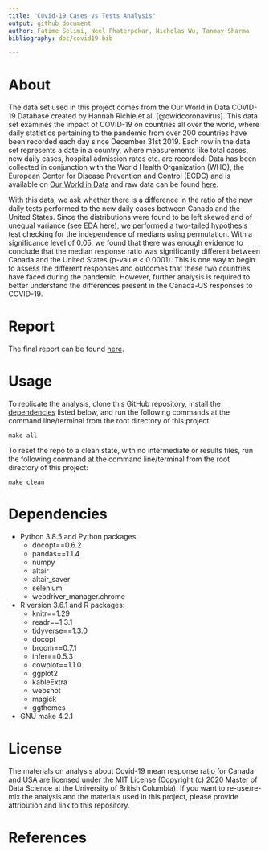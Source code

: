 ```yaml
---
title: "Covid-19 Cases vs Tests Analysis"
output: github_document
author: Fatime Selimi, Neel Phaterpekar, Nicholas Wu, Tanmay Sharma
bibliography: doc/covid19.bib

---
```


# About

The data set used in this project comes from the Our World in Data
COVID-19 Database created by Hannah Richie et al. [@owidcoronavirus]. This data set examines the impact of COVID-19 on countries all
over the world, where daily statistics pertaining to the pandemic from
over 200 countries have been recorded each day since December 31st 2019.
Each row in the data set represents a date in a country, where
measurements like total cases, new daily cases, hospital admission rates
etc. are recorded. Data has been collected in conjunction with the World
Health Organization (WHO), the European Center for Disease Prevention
and Control (ECDC) and is available on [Our World in
Data](https://ourworldindata.org/coronavirus) and raw data can be found
[here](https://raw.githubusercontent.com/owid/covid-19-data/master/public/data/owid-covid-data.csv).

With this data, we ask whether there is a difference in the ratio of the 
new daily tests performed to the new daily cases between Canada and the 
United States. Since the distributions were found to be left skewed and 
of unequal variance (see EDA [here](https://github.com/UBC-MDS/covid-19-cases-vs-tests-analysis/tree/main/eda)), 
we performed a two-tailed hypothesis test checking for 
the independence of medians using permutation. With a significance level of 
0.05, we found that there was enough evidence to conclude that the median 
response ratio was significantly different between Canada and the United States 
(p-value < 0.0001). This is one way to begin to assess the different responses
and outcomes that these two countries have faced during the pandemic. However, 
further analysis is required to better understand the differences present in
the Canada-US responses to COVID-19. 

# Report

The final report can be found [here](https://github.com/UBC-MDS/covid-19-cases-vs-tests-analysis/blob/main/doc/covid-response.pdf).

# Usage

To replicate the analysis, clone this GitHub repository, install the
[dependencies](#dependencies) listed below, and run the following
commands at the command line/terminal from the root directory of this
project:

    make all 

To reset the repo to a clean state, with no intermediate or results files, run the following command at the command line/terminal from the root directory of this project:

    make clean

# Dependencies

-   Python 3.8.5 and Python packages:
    -   docopt==0.6.2
    -   pandas==1.1.4
    -   numpy
    -   altair
    -   altair_saver
    -   selenium 
    -   webdriver_manager.chrome
    
-   R version 3.6.1 and R packages:
    -   knitr==1.29
    -   readr==1.3.1
    -   tidyverse==1.3.0
    -   docopt
    -   broom==0.7.1
    -   infer==0.5.3
    -   cowplot==1.1.0
    -   ggplot2
    -   kableExtra
    -   webshot
    -   magick
    -   ggthemes
- GNU make 4.2.1

# License

The materials on analysis about Covid-19 mean response ratio for Canada
and USA are licensed under the MIT License (Copyright (c) 2020 Master of
Data Science at the University of British Columbia). If you want to
re-use/re-mix the analysis and the materials used in this project,
please provide attribution and link to this repository.

# References